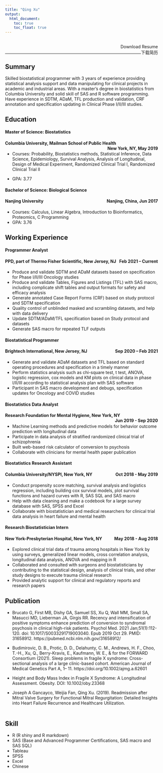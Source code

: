 ---
title: "Qing Xu"
output:
  html_document:
    toc: true
    toc_float: true
---
<br>
[[Download Resume]{style="float:right"}](./link_file/resume.pdf) 
<br>
[[下载简历]{style="float:right"}](./link_file/resume_chinese.pdf) 


***

## Summary 
Skilled biostatistical programmer with 3 years of experience providing statistical analysis support and data manipulating for clinical projects in academic and industrial areas. With a master’s degree in biostatistics from Columbia University and solid skill of SAS and R software programming. Have experience in SDTM, ADaM, TFL production and validation, CRF annotation and specification updating in Clinical Phase I/II/III studies.
<br>  

   
## Education
#### **Master of Science: Biostatistics**  
#### Columbia University, Mailman School of Public Health [New York, NY, May 2019]{style="float:right"}
- Courses: Probability, Biostatistics methods, Statistical Inference, Data Science, Epidemiology, Survival Analysis, Analysis of Longitudinal, Design of Medical Experiment, Randomized Clinical Trial I, Randomized Clinical Trial II

- GPA: 3.77

#### **Bachelor of Science: Biological Science**  
#### Nanjing University[Nanjing, China, Jun 2017]{style="float:right"}
- Courses: Calculus, Linear Algebra, Introduction to Bioinformatics, Proteomics, C Programming
- GPA: 3.76
<br>  
  

## Working Experience
#### **Programmer Analyst**
#### PPD, part of Thermo Fisher Scientific, New Jersey, NJ [Feb 2021 – Current]{style="float:right"}                                                                
-	Produce and validate SDTM and ADaM datasets based on specification for Phase I/II/III Oncology studies  
-	Produce and validate Tables, Figures and Listings (TFL) with SAS macro, including complicate shift tables and output formats for safety and efficacy analysis
-	Generate annotated Case Report Forms (CRF) based on study protocol and SDTM specification
-	Quality control of unblinded masked and scrambling datasets, and help with data delivery
-	Update SDTM/ADaM/TFL specification based on Study protocol and datasets
-	Generate SAS macro for repeated TLF outputs
<br>

#### **Biostatistical Programmer**
#### Brightech International, New Jersey, NJ [Sep 2020 – Feb 2021]{style="float:right"}  
-	Generate and validate ADaM datasets and TFL based on standard operating procedures and specification in a timely manner
-	Perform statistics analysis such as chi-square test, t test, ANOVA, logistic regression, cox models and KM plots on clinical data in phase I/II/III according to statistical analysis plan with SAS software
-	Participant in SAS macro development and debugs, specification updates for Oncology and COVID studies
<br>

#### **Biostatistics Data Analyst**
#### Research Foundation for Mental Hygiene, New York, NY [Jun 2019 - Sep 2020]{style="float:right"}
-	Machine Learning methods and predictive models for behavior outcome prediction with longitudinal data  
-	Participate in data analysis of stratified randomized clinical trial of schizophrenia  
- Built web-based risk calculator of conversion to psychosis  
-	Collaborate with clinicians for mental health paper publication
<br>

#### **Biostatistics Research Assistant**
#### Columbia University/NYSPI, New York, NY [Oct 2018 - May 2019]{style="float:right"}
- Conduct propensity score matching, survival analysis and logistics regression, including building cox survival models, plot survival functions and hazard curves with R, SAS SQL and SAS macro
- Help with data cleaning and make a codebook for a large survey database with SAS, SPSS and Excel
- Collaborate with biostatistician and medical researchers for clinical trial data analysis in heart failure and mental health
<br>  

#### **Research Biostatistician Intern**
#### New York-Presbyterian Hospital, New York, NY [May 2018 - Aug 2018]{style="float:right"}
- Explored clinical trial data of trauma among hospitals in New York by using surveys, generalized linear models, cross correlation analysis, longitudinal data analysis, ANOVA and mapping in R
- Collaborated and consulted with surgeons and biostatisticians by contributing to the statistical design, analysis of clinical trials, and other study designs to execute trauma clinical research
- Provided analytic support for clinical and regulatory reports and research papers
<br>

## Publication
- Brucato G, First MB, Dishy GA, Samuel SS, Xu Q, Wall MM, Small SA, Masucci MD, Lieberman JA, Girgis RR. Recency and intensification of positive symptoms enhance prediction of conversion to syndromal psychosis in clinical high-risk patients. Psychol Med. 2021 Jan;51(1):112-120. doi: 10.1017/S0033291719003040. Epub 2019 Oct 29. PMID: 31658912. https://pubmed.ncbi.nlm.nih.gov/31658912/

- Budimirovic, D. B., Protic, D. D., Delahunty, C. M., Andrews, H. F., Choo, T.-H., Xu, Q., Berry-Kravis, E., Kaufmann, W. E., & for the FORWARD Consortium (2021). Sleep problems in fragile X syndrome: Cross-sectional analysis of a large clinic-based cohort. American Journal of Medical Genetics Part A, 1– 11. https://doi.org/10.1002/ajmg.a.62601

- Height and Body Mass Index in Fragile X Syndrome: A Longitudinal Assessment. Obesity. DOI: 10.1002/oby.23368

- Joseph A Gancayco, Weijia Fan, Qing Xu. (2019).  Readmission after Mitral Valve Surgery for Functional Mitral Regurgitation: Detailed Insights into Heart Failure Recurrence and Healthcare Utilization.  
<br>
  
## Skill  
- R (R shiny and R markdown)
- SAS (Base and Advanced Programmer Certifications, SAS macro and SAS SQL)
- Tableau
- SPSS
- Excel
- Chinese
